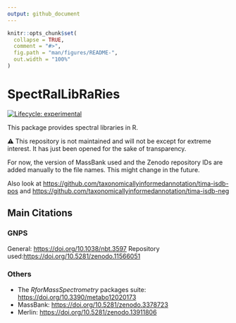 ```yaml
---
output: github_document
---
```


<!-- README.md is generated from README.Rmd. Please edit that file -->

```r
knitr::opts_chunk$set(
  collapse = TRUE,
  comment = "#>",
  fig.path = "man/figures/README-",
  out.width = "100%"
)
```

# SpectRalLibRaRies

<!-- badges: start -->
[![Lifecycle: experimental](https://img.shields.io/badge/lifecycle-experimental-orange.svg)](https://lifecycle.r-lib.org/articles/stages.html#experimental)
<!-- badges: end -->

This package provides spectral libraries in R.

⚠️ This repository is not maintained and will not be except for extreme interest.
It has just been opened for the sake of transparency.

For now, the version of MassBank used and the Zenodo repository IDs are added manually to the file names.
This might change in the future.

Also look at <https://github.com/taxonomicallyinformedannotation/tima-isdb-pos> and <https://github.com/taxonomicallyinformedannotation/tima-isdb-neg>

## Main Citations

### GNPS

General: <https://doi.org/10.1038/nbt.3597>
Repository used:<https://doi.org/10.5281/zenodo.11566051>

### Others

- The *RforMassSpectrometry* packages suite: <https://doi.org/10.3390/metabo12020173>
- MassBank: <https://doi.org/10.5281/zenodo.3378723>
- Merlin: <https://doi.org/10.5281/zenodo.13911806>
